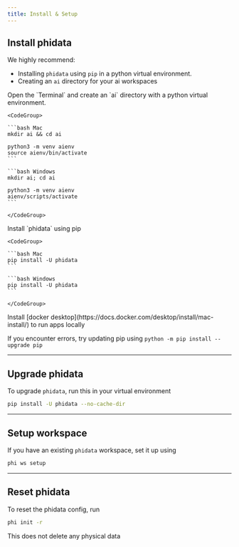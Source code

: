 ```yaml
---
title: Install & Setup
---
```


## Install phidata

We highly recommend:

- Installing `phidata` using `pip` in a python virtual environment.
- Creating an `ai` directory for your ai workspaces

<Steps>
  <Step title="Create a virtual environment">
    Open the `Terminal` and create an `ai` directory with a python virtual environment.

    <CodeGroup>

    ```bash Mac
    mkdir ai && cd ai

    python3 -m venv aienv
    source aienv/bin/activate
    ```

    ```bash Windows
    mkdir ai; cd ai

    python3 -m venv aienv
    aienv/scripts/activate
    ```

    </CodeGroup>

  </Step>
  <Step title="Install phidata">
    Install `phidata` using pip

    <CodeGroup>

    ```bash Mac
    pip install -U phidata
    ```

    ```bash Windows
    pip install -U phidata
    ```

    </CodeGroup>

  </Step>
  <Step title="Install docker">
    Install [docker desktop](https://docs.docker.com/desktop/install/mac-install/) to run apps locally
  </Step>
</Steps>

<br />

<Note>

If you encounter errors, try updating pip using `python -m pip install --upgrade pip`

</Note>

---

## Upgrade phidata

To upgrade `phidata`, run this in your virtual environment

```bash
pip install -U phidata --no-cache-dir
```

---

## Setup workspace

If you have an existing `phidata` workspace, set it up using

```bash
phi ws setup
```

---

## Reset phidata

To reset the phidata config, run

```bash
phi init -r
```

<Note>

This does not delete any physical data

</Note>
